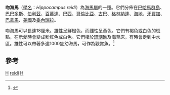 {{Speciesbox 
| taxon = Hippocampus reidi
| image = Hippocampus reidi by Line1.jpg
| image_width = 250px
| status = NT
| status_system = IUCN3.1
| status_ref = <ref name=iucn>{{IUCN2010|assessors=Project Seahorse|year=2003|title=Hippocampus reidi|id=10082|version=2010.4|downloaded=2010-10-29}}</ref>
| authority = Ginsburg, 1933
| synonyms = *''Hippocampus obtusus''<br /><small>Ginsburg, 1933</small>
*''Hippocampus poeyi''<br /><small>Howell Rivero, 1934</small>
}}

'''吻海馬'''（[[學名|學名]]：''Hippocampus reidi''）為[[海馬屬|海馬屬]]的一[[種|種]]。它們分佈在[[巴哈馬群島|巴哈馬群島]]、[[巴巴多斯|巴巴多斯]]、[[伯利茲|伯利茲]]、[[百慕達|百慕達]]、[[巴西|巴西]]、[[哥倫比亞|哥倫比亞]]、[[古巴|古巴]]、[[格林納達|格林納達]]、[[海地|海地]]、[[牙買加|牙買加]]、[[巴拿馬|巴拿馬]]、[[美國|美國]]及[[委內瑞拉|委內瑞拉]]。

吻海馬可以長達18厘米。雄性呈鮮橙色，而雌性呈黃色。它們有褐色或白色的斑點，在示愛時會變成粉紅色或白色。它們棲於[[珊瑚礁|珊瑚礁]]及海草床，有時會走到中水區。雄性可以帶著多達1000隻幼海馬，可作為觀賞魚。<ref>{{Cite web|url=http://www.montereybayaquarium.org/animals/AnimalDetails.aspx?id=780548|title=Longsnout seahorse|author=Monterey Bay Aquarium|accessdate=2010-10-29|deadurl=yes|archiveurl=https://web.archive.org/web/20110718025027/http://www.montereybayaquarium.org/animals/AnimalDetails.aspx?id=780548|archivedate=2011-07-18}}</ref>

==參考==
{{Commons|Hippocampus reidi}}
{{Reflist}}
{{Taxonbar|from=Q132985}}

[[Category:觀賞魚|H]]
[[Category:海馬屬|reidi]]
[[Category:1933年描述的鱼类|H]]